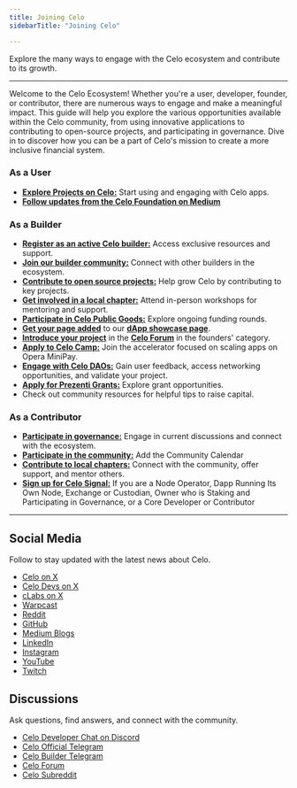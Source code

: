 ```yaml
---
title: Joining Celo
sidebarTitle: "Joining Celo"

---
```


Explore the many ways to engage with the Celo ecosystem and contribute to its growth.

---

Welcome to the Celo Ecosystem! Whether you're a user, developer, founder, or contributor, there are numerous ways to engage and make a meaningful impact. This guide will help you explore the various opportunities available within the Celo community, from using innovative applications to contributing to open-source projects, and participating in governance. Dive in to discover how you can be a part of Celo's mission to create a more inclusive financial system.

### As a User

- [**Explore Projects on Celo:**](/showcase) Start using and engaging with Celo apps.
- [**Follow updates from the Celo Foundation on Medium**](https://medium.com/@celoorg)

### As a Builder

- [**Register as an active Celo builder:**](https://docs.google.com/forms/d/e/1FAIpQLSemO5Kbf8fzq70AtiZEPRkk040MmpmmyhRqeurAwuVWUg63tQ/viewform) Access exclusive resources and support.
- [**Join our builder community:**](/contribute-to-celo/builders) Connect with other builders in the ecosystem.
- [**Contribute to open source projects:**](/contribute-to-celo/contributors/code-contributors) Help grow Celo by contributing to key projects.
- [**Get involved in a local chapter:**](/contribute-to-celo/daos) Attend in-person workshops for mentoring and support.
- [**Participate in Celo Public Goods:**](https://www.celopg.eco/) Explore ongoing funding rounds.
- [**Get your page added**](https://github.com/celo-org/docs/blob/main/src/data/users.tsx) to our [**dApp showcase page**](/showcase).
- [**Introduce your project**](https://forum.celo.org/) in the [**Celo Forum**](https://forum.celo.org/) in the founders' category.
- [**Apply to Celo Camp:**](https://www.celocamp.com/) Join the accelerator focused on scaling apps on Opera MiniPay.
- [**Engage with Celo DAOs:**](/contribute-to-celo/daos) Gain user feedback, access networking opportunities, and validate your project.
- [**Apply for Prezenti Grants:**](https://www.prezenti.xyz/) Explore grant opportunities.
- Check out community resources for helpful tips to raise capital.

### As a Contributor

- [**Participate in governance:**](/about-celo/protocol/governance/overview) Engage in current discussions and connect with the ecosystem.
- [**Participate in the community:**](https://calendar.google.com/calendar/u/0/r?cid=c_asn0b4c1emdgsq3urlh2ei2dig@group.calendar.google.com) Add the Community Calendar
- [**Contribute to local chapters:**](/contribute-to-celo/daos) Connect with the community, offer support, and mentor others.
- [**Sign up for Celo Signal:**](https://share.hsforms.com/1Qrhush1vSA2WIamd_yL4ow53n4j) If you are a Node Operator, Dapp Running Its Own Node, Exchange or Custodian, Owner who is Staking and Participating in Governance, or a Core Developer or Contributor

---

## Social Media

Follow to stay updated with the latest news about Celo.

- [Celo on X](https://x.com/Celo)
- [Celo Devs on X](https://x.com/CeloDevs)
- [cLabs on X](https://x.com/cLabs)
- [Warpcast](https://warpcast.com/~/users/celo)
- [Reddit](https://www.reddit.com/r/celo/)
- [GitHub](https://github.com/celo-org/celo-monorepo)
- [Medium Blogs](https://medium.com/@celoorg)
- [LinkedIn](https://www.linkedin.com/company/celo-foundation)
- [Instagram](https://www.instagram.com/celoorg/)
- [YouTube](https://youtube.com/channel/UCCZgos_YAJSXm5QX5D5Wkcw)
- [Twitch](https://www.twitch.tv/celoorg)

## Discussions

Ask questions, find answers, and connect with the community.

- [Celo Developer Chat on Discord](https://chat.celo.org/)
- [Celo Official Telegram](https://t.me/celoplatform)
- [Celo Builder Telegram](https://t.me/buildwithcelo)
- [Celo Forum](https://forum.celo.org/)
- [Celo Subreddit](https://www.reddit.com/r/celo/)
